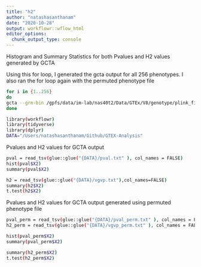 ```yaml
---
title: "h2"
author: "natashasanthanam"
date: "2020-10-28"
output: workflowr::wflow_html
editor_options:
  chunk_output_type: console
---
```


Histogram and Summary Statistics for both Pvalues and H2 values generated by GCTA

Using this for loop, I generated the gcta output for all 256 phenotypes. I also ran the for loop again with the permuted phenotype file
```sh
for i in {1..256}
do 
gcta --grm-bin /gpfs/data/im-lab/nas40t2/Data/GTEx/V8/genotype/plink_files/GTEX_grm_output --pheno /gpfs/data/im-lab/nas40t2/natasha/GTEX_Analysis/pheno_gtex_perm.txt --reml-no-constrain --out /gpfs/data/im-lab/nas40t2/natasha/GTEX_Analysis/perm_loop/gtex_output_perm_$i --thread-num 4 --mpheno $i
done
```


```sh
library(workflowr)
library(tidyverse)
library(dplyr)
DATA="/Users/natashasanthanam/Github/GTEX-Analysis"
```


Pvalues and H2 values for GCTA output
```sh
pval = read_tsv(glue::glue("{DATA}/pval.txt" ), col_names = FALSE)
hist(pval$X2)
summary(pval$X2)

h2 = read_tsv(glue::glue("{DATA}/vgvp.txt"),col_names=FALSE)
summary(h2$X2)
t.test(h2$X2)
```

Pvalues and H2 values for GCTA output generated using permuted phenotype file
```sh
pval_perm = read_tsv(glue::glue("{DATA}/pval_perm.txt" ), col_names = FALSE)
h2_perm = read_tsv(glue::glue("{DATA}/vgvp_perm.txt" ), col_names = FALSE)

hist(pval_perm$X2)
summary(pval_perm$X2)

summary(h2_perm$X2)
t.test(h2_perm$X2)


```





